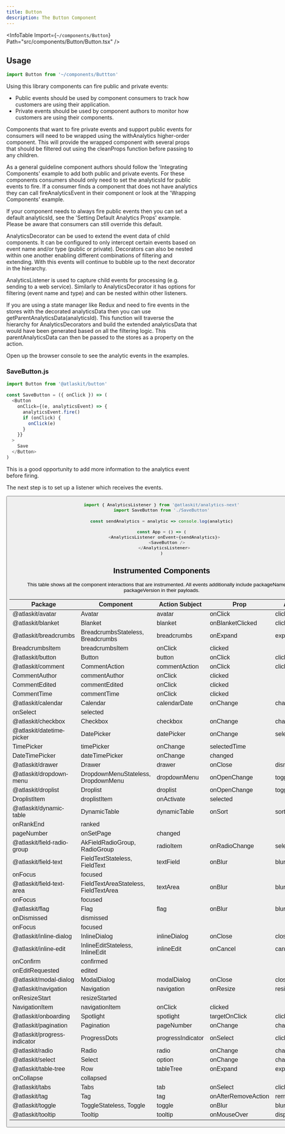 ```yaml
---
title: Button
description: The Button Component
---
```



<InfoTable
  Import={<code>~/components/Button</code>}
  Path="src/components/Button/Button.tsx"
/>

## Usage

```typescript
import Button from '~/components/Buttton'
```

Using this library components can fire public and private events:

- Public events should be used by component consumers to track how customers are using their application.
- Private events should be used by component authors to monitor how customers are using their components.

Components that want to fire private events and support public events for consumers will need to be wrapped using the withAnalytics higher-order component. This will provide the wrapped component with several props that should be filtered out using the cleanProps function before passing to any children.

As a general guideline component authors should follow the 'Integrating Components' example to add both public and private events. For these components consumers should only need to set the analyticsId for public events to fire. If a consumer finds a component that does not have analytics they can call fireAnalyticsEvent in their component or look at the 'Wrapping Components' example.

If your component needs to always fire public events then you can set a default analyticsId, see the 'Setting Default Analytics Props' example. Please be aware that consumers can still override this default.

AnalyticsDecorator can be used to extend the event data of child components. It can be configured to only intercept certain events based on event name and/or type (public or private). Decorators can also be nested within one another enabling different combinations of filtering and extending. With this events will continue to bubble up to the next decorator in the hierarchy.

AnalyticsListener is used to capture child events for processing (e.g. sending to a web service). Similarly to AnalyticsDecorator it has options for filtering (event name and type) and can be nested within other listeners.

If you are using a state manager like Redux and need to fire events in the stores with the decorated analyticsData then you can use getParentAnalyticsData(analyticsId). This function will traverse the hierarchy for AnalyticsDecorators and build the extended analyticsData that would have been generated based on all the filtering logic. This parentAnalyticsData can then be passed to the stores as a property on the action.

Open up the browser console to see the analytic events in the examples.

### SaveButton.js

```typescript
import Button from '@atlaskit/button'

const SaveButton = ({ onClick }) => (
  <Button
    onClick={(e, analyticsEvent) => {
      analyticsEvent.fire()
      if (onClick) {
        onClick(e)
      }
    }}
  >
    Save
  </Button>
)
```

This is a good opportunity to add more information to the analytics event before firing.

The next step is to set up a listener which receives the events.

<Preview title="Your appearence options">
  <Button />
</Preview>

```typescript
import { AnalyticsListener } from '@atlaskit/analytics-next'
import SaveButton from './SaveButton'

const sendAnalytics = analytic => console.log(analytic)

const App = () => (
  <AnalyticsListener onEvent={sendAnalytics}>
    <SaveButton />
  </AnalyticsListener>
)
```

## Instrumented Components

This table shows all the component interactions that are instrumented. All events additionally include packageName and packageVersion in their payloads.

| Package                      | Component                             | Action Subject    | Prop                | Action       |
| ---------------------------- | ------------------------------------- | ----------------- | ------------------- | ------------ |
| @atlaskit/avatar             | Avatar                                | avatar            | onClick             | clicked      |
| @atlaskit/blanket            | Blanket                               | blanket           | onBlanketClicked    | clicked      |
| @atlaskit/breadcrumbs        | BreadcrumbsStateless, Breadcrumbs     | breadcrumbs       | onExpand            | expanded     |
| BreadcrumbsItem              | breadcrumbsItem                       | onClick           | clicked             |
| @atlaskit/button             | Button                                | button            | onClick             | clicked      |
| @atlaskit/comment            | CommentAction                         | commentAction     | onClick             | clicked      |
| CommentAuthor                | commentAuthor                         | onClick           | clicked             |
| CommentEdited                | commentEdited                         | onClick           | clicked             |
| CommentTime                  | commentTime                           | onClick           | clicked             |
| @atlaskit/calendar           | Calendar                              | calendarDate      | onChange            | changed      |
| onSelect                     | selected                              |
| @atlaskit/checkbox           | Checkbox                              | checkbox          | onChange            | changed      |
| @atlaskit/datetime-picker    | DatePicker                            | datePicker        | onChange            | selectedDate |
| TimePicker                   | timePicker                            | onChange          | selectedTime        |
| DateTimePicker               | dateTimePicker                        | onChange          | changed             |
| @atlaskit/drawer             | Drawer                                | drawer            | onClose             | dismissed    |
| @atlaskit/dropdown-menu      | DropdownMenuStateless, DropdownMenu   | dropdownMenu      | onOpenChange        | toggled      |
| @atlaskit/droplist           | Droplist                              | droplist          | onOpenChange        | toggled      |
| DroplistItem                 | droplistItem                          | onActivate        | selected            |
| @atlaskit/dynamic-table      | DynamicTable                          | dynamicTable      | onSort              | sorted       |
| onRankEnd                    | ranked                                |
| pageNumber                   | onSetPage                             | changed           |
| @atlaskit/field-radio-group  | AkFieldRadioGroup, RadioGroup         | radioItem         | onRadioChange       | selected     |
| @atlaskit/field-text         | FieldTextStateless, FieldText         | textField         | onBlur              | blurred      |
| onFocus                      | focused                               |
| @atlaskit/field-text-area    | FieldTextAreaStateless, FieldTextArea | textArea          | onBlur              | blurred      |
| onFocus                      | focused                               |
| @atlaskit/flag               | Flag                                  | flag              | onBlur              | blurred      |
| onDismissed                  | dismissed                             |
| onFocus                      | focused                               |
| @atlaskit/inline-dialog      | InlineDialog                          | inlineDialog      | onClose             | closed       |
| @atlaskit/inline-edit        | InlineEditStateless, InlineEdit       | inlineEdit        | onCancel            | canceled     |
| onConfirm                    | confirmed                             |
| onEditRequested              | edited                                |
| @atlaskit/modal-dialog       | ModalDialog                           | modalDialog       | onClose             | closed       |
| @atlaskit/navigation         | Navigation                            | navigation        | onResize            | resized      |
| onResizeStart                | resizeStarted                         |
| NavigationItem               | navigationItem                        | onClick           | clicked             |
| @atlaskit/onboarding         | Spotlight                             | spotlight         | targetOnClick       | clicked      |
| @atlaskit/pagination         | Pagination                            | pageNumber        | onChange            | changed      |
| @atlaskit/progress-indicator | ProgressDots                          | progressIndicator | onSelect            | clicked      |
| @atlaskit/radio              | Radio                                 | radio             | onChange            | changed      |
| @atlaskit/select             | Select                                | option            | onChange            | changed      |
| @atlaskit/table-tree         | Row                                   | tableTree         | onExpand            | expanded     |
| onCollapse                   | collapsed                             |
| @atlaskit/tabs               | Tabs                                  | tab               | onSelect            | clicked      |
| @atlaskit/tag                | Tag                                   | tag               | onAfterRemoveAction | removed      |
| @atlaskit/toggle             | ToggleStateless, Toggle               | toggle            | onBlur              | blurred      |
| @atlaskit/tooltip            | Tooltip                               | tooltip           | onMouseOver         | displayed    |
